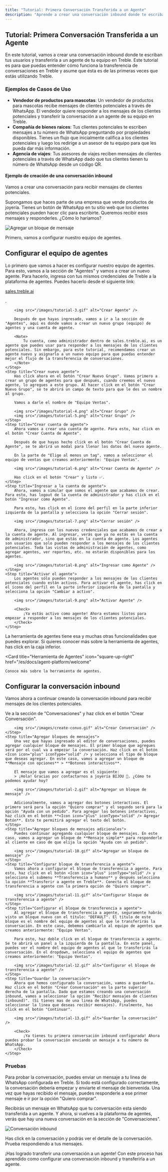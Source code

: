 ```yaml
---
title: "Tutorial: Primera Conversación Transferida a un Agente"
description: "Aprende a crear una conversación inbound donde te escriban tus usuarios y transferirla a un agente de tu equipo en Treble."
---
```


## Tutorial: Primera Conversación Transferida a un Agente

En este tutorial, vamos a crear una conversación inbound donde te escriban tus usuarios y transferirla a un agente de tu equipo en Treble. Este tutorial es para que puedas entender cómo funciona la transferencia de conversaciones en Treble y asume que ésta es de las primeras veces que estás utilizando Treble.

### Ejemplos de Casos de Uso

- **Vendedor de productos para mascotas**: Un vendedor de productos para mascotas recibe mensajes de clientes potenciales a través de WhatsApp. El vendedor quiere responder a los mensajes de los clientes potenciales y transferir la conversación a un agente de su equipo en Treble.
- **Compañía de bienes raíces**: Tus clientes potenciales te escriben mensajes a tu número de WhatsApp preguntando por propiedades disponibles. Tienes un flujo que inicialmente califica a los clientes potenciales y luego los redirige a un asesor de tu equipo para que les pueda dar más información.
- **Agencia de viajes**: Tus asesores de viajes reciben mensajes de clientes potenciales a través de WhatsApp dado que tus clientes tienen tu número de WhatsApp desde un código QR. 

#### Ejemplo de creación de una conversación inbound

Vamos a crear una conversación para recibir mensajes de clientes potenciales.

Supongamos que haces parte de una empresa que vende productos de joyería. Tienes un botón de WhatsApp en tu sitio web que los clientes potenciales pueden hacer clic para escribirte. Queremos recibir esos mensajes y responderles. ¿Cómo lo haríamos?

<img src="/images/tutorial-1.png" alt="Agregar un bloque de mensaje" />

Primero, vamos a configurar nuestro equipo de agentes.

## Configurar el equipo de agentes

<Steps>
    <Step title="Configurar equipo de Agentes">
        Lo primero que vamos a hacer es configurar nuestro equipo de agentes. Para esto, vamos a la sección de "Agentes" y vamos a crear un nuevo agente. Para hacerlo, ingresa con tus mismos credenciales de Treble a la plataforma de agentes. Puedes hacerlo desde el siguiente link: <a class="article-link" target="_blank" href="https://sales.treble.ai"><p>sales.treble.ai</p><Icon icon="arrow-up-right-from-square" iconType="solid" /></a>. 

        <img src="/images/tutorial-3.gif" alt="Crear Agente" />

        Después de que hayas ingresado, vamos a ir a la sección de "Agentes", aqui es donde vamos a crear un nuevo grupo (equipo) de agentes y una cuenta de agente.

        <Note>
            Tu cuenta, como administrador dentro de sales.treble.ai, es un agente que puedes usar para responder a los mensajes de los clientes potenciales. Sin embargo, para este tutorial, recomendamos crear un agente nuevo y asignarlo a un nuevo equipo para que puedas entender mejor el flujo de la transferencia de conversaciones.
        </Note>
    </Step>
    <Step title="Crear nuevo agente">
        Has click ahora en el botón "Crear Nuevo Grupo". Vamos primero a crear un grupo de agentes para que después, cuando creemos el nuevo agente, lo agregues a este grupo. Al hacer click en el botón "Crear Nuevo Grupo", se te abrirá un campo de texto para que le des un nombre al grupo. 

        Vamos a darle el nombre de "Equipo Ventas".

        <img src="/images/tutorial-4.png" alt="Crear Grupo" />
        <img src="/images/tutorial-5.png" alt="Crear Grupo" />
    </Step>
    <Step title="Crear cuenta de agente">
        Ahora vamos a crear una cuenta de agente. Para esto, haz click en el botón "Crear Cuenta de Agente".

        Después de que hayas hecho click en el botón "Crear Cuenta de Agente", se te abrirá un modal para llenar los datos del nuevo agente.

        En la parte de "Elige al menos un tag", vamos a seleccionar el equipo de ventas que creamos anteriormente: "Equipo Ventas".

        <img src="/images/tutorial-6.png" alt="Crear Cuenta de Agente" />

        Has click en el botón "Crear" y listo ✅.
    </Step>
    <Step title="Ingresar a la cuenta de agente">
        Ahora, vamos a simular que somos el agente que acabamos de crear. Para esto, has logout de la cuenta de administrador y has click en el botón "Ingresar como Agente".

        Para esto, has click en el ícono del perfil en la parte inferior izquierda de la pantalla y selecciona la opción "Cerrar sesión".

        <img src="/images/tutorial-7.png" alt="Cerrar sesión" />

        Ahora, ingresa con los nuevos credenciales que acabamos de crear a la cuenta de agente. Al ingresar, verás que ya no estás en la cuenta de administrador, sino que estás en la cuenta de agente. Los agentes son usuarios que solo pueden responder a los mensajes de los clientes potenciales. Toda las vistas de administración de agentes, como agregar agentes, ver reportes, etc. no estarán disponibles para los agentes.

        <img src="/images/tutorial-8.png" alt="Ingresar como Agente" />
    </Step>
    <Step title="Activar el agente">
        Los agentes sólo pueden responder a los mensajes de los clientes potenciales cuando están activos. Para activar el agente, has click en el ícono del perfil en la parte inferior izquierda de la pantalla y selecciona la opción "Cambiar a activo".

        <img src="/images/tutorial-9.png" alt="Activar Agente" />

        <Check>
            ¡Ya estás activo como agente! Ahora estamos listos para empezar a responder a los mensajes de los clientes potenciales.
        </Check>
    </Step>
</Steps>

La herramienta de agentes tiene esa y muchas otras funcionalidades que puedes explorar. Si quieres conocer más sobre la herramienta de agentes, has click en la caja inferior. 

<Card 
    title="Herramienta de Agentes" 
    icon="square-up-right"
    href="/es/docs/agent-platform/welcome"
>
    Conoce más sobre la herramienta de agentes.
</Card>

## Configurar la conversación inbound

Vamos ahora a continuar creando la conversación inbound para recibir mensajes de los clientes potenciales.

<Steps>
    <Step title="Crear una conversación inbound">
        Ve a la sección de "Conversaciones" y haz click en el botón "Crear Conversación".

        <img src="/images/create-convo.gif" alt="Crear Conversación" />
    </Step>
    <Step title="Agregar bloques de mensajes">
        Una vez que hayas ingresado al editor de conversaciones, puedes agregar cualquier bloque de mensajes. El primer bloque que agregues será por el cual va a empezar la conversación. Haz click en el botón <Icon icon="plus" iconType="solid" /> y selecciona el tipo de bloque que deseas agregar. En este caso, vamos a agregar un bloque de **Mensaje con opciones** > **Botones interactivos**.

        El mensaje que vamos a agregar es el siguiente:
        > ¡Hola! Gracias por contactarnos a joyería BIJOU 💍. ¿Cómo te podemos ayudar hoy? 

        <img src="/images/tutorial-2.gif" alt="Agregar un bloque de mensaje" />

        Adicionalmente, vamos a agregar dos botones interactivos. El primero será para la opción "Quiero comprar" y el segundo será para la opción "Ayuda con un pedido". Para agregar los botones interactivos, haz click en el botón **<Icon icon="plus" iconType="solid" /> Agregar Botón**. Esto te permitirá agregar el texto del botón.
    </Step>
    <Step title="Agregar bloques de mensajes adicionales">
        Puedes continuar agregando cualquier bloque de mensajes. En este caso, vamos a agregar un bloque de **Mensaje simple** para responderle al cliente en caso de que elija la opción "Ayuda con un pedido".

        <img src="/images/tutorial-10.gif" alt="Agregar un bloque de mensaje" />
    </Step>
    <Step title="Configurar bloque de transferencia a agente">
        Vamos ahora a configurar el bloque de transferencia a agente. Para esto, haz click en el botón <Icon icon="plus" iconType="solid" /> y selecciona el submenu **Transferencia a humano** y después selecciona la opción **Transferir a agente en Treble**. Conecta el bloque de transferencia a agente con la primera opción de "Quiero comprar".

        <img src="/images/tutorial-11.gif" alt="Configurar bloque de transferencia a agente" />
    </Step>
    <Step title="Configurar el bloque de transferencia a agente">
        Al agregar el bloque de transferencia a agente, seguramente habrás visto un bloque nuevo con el título: "DEFAULT". El título de este bloque es el nombre del equipo de agentes al que le transferirás la conversación. En este caso, debemos cambiarlo al equipo de agentes que creamos anteriormente: "Equipo Ventas".

        Para esto, haz doble click en el bloque de transferencia a agente. Se te abrirá un panel a la izquierda de la pantalla. En este panel, puedes ver el nombre del equipo de agentes al que le transferirás la conversación. En el dropdown, selecciona el equipo de agentes que creamos anteriormente: "Equipo Ventas".

        <img src="/images/tutorial-12.gif" alt="Configurar el bloque de transferencia a agente" />
    </Step>
    <Step title="Guardar la conversación">
        Ahora que hemos configurado la conversación, vamos a guardarla. Haz click en el botón "Crear Conversación" en la parte superior derecha de la pantalla. Dado que estamos creando una conversación inbound, vamos a seleccionar la opción "Recibir mensajes de clientes (inbound)". (Si tienes mas de una linea de WhatsApp, puedes seleccionar la linea que deseas recibir mensajes). Finalmente, has click en el botón "Continuar".

        <img src="/images/tutorial-13.gif" alt="Guardar la conversación" />

        <Check>
            ¡Ya tienes tu primera conversación inbound configurada! Ahora puedes probar la conversación enviando un mensaje a tu número de WhatsApp.
        </Check>
    </Step>
</Steps>

### Pruebas

Para probar la conversación, puedes enviar un mensaje a tu linea de WhatsApp configurada en Treble. Si todo está configurado correctamente, la conversación debería empezar y enviarte el mensaje de bienvenida. Una vez que hayas recibido el mensaje, puedes responderle a ese primer mensaje e ir por la opción "Quiero comprar". 

Recibirás un mensaje en WhatsApp que tu conversación esta siendo transferida a un agente. Y ahora, si vuelves a la plataforma de agentes, verás que hay una nueva conversación en la sección de "Conversaciones".

<img src="/images/tutorial-14.png" alt="Conversación inbound" />

Has click en la conversación y podrás ver el detalle de la conversación. Prueba respondiendo a tus mensajes.

<Check>
    ¡Has logrado transferir una conversación a un agente! Con este proceso has aprendido como configurar una conversación inbound y transferirla a un agente.
</Check>
